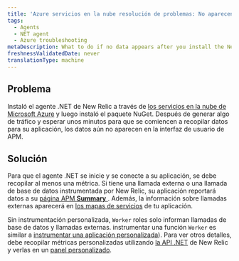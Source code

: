 ```yaml
---
title: 'Azure servicios en la nube resolución de problemas: No aparecen datos'
tags:
  - Agents
  - NET agent
  - Azure troubleshooting
metaDescription: What to do if no data appears after you install the New Relic .NET agent through Microsoft Azure Cloud Services.
freshnessValidatedDate: never
translationType: machine
---
```


## Problema

Instaló el agente .NET de New Relic a través de [los servicios en la nube de Microsoft Azure](/docs/agents/net-agent/azure-installation/install-app-azure-cloud-services) y luego instaló el paquete NuGet. Después de generar algo de tráfico y esperar unos minutos para que se comiencen a recopilar datos para su aplicación, los datos aún no aparecen en la interfaz de usuario de APM.

## Solución

Para que el agente .NET se inicie y se conecte a su aplicación, se debe recopilar al menos una métrica. Si tiene una llamada externa o una llamada de base de datos instrumentada por New Relic, su aplicación reportará datos a su [página APM <DNT>**Summary**</DNT> ](/docs/apm/applications-menu/monitoring/apm-overview-page). Además, la información sobre llamadas externas aparecerá en [los mapas de servicios](/docs/data-analysis/user-interface-functions/view-your-data/service-maps-visualize-monitor-apps-entire-architecture) de tu aplicación.

Sin instrumentación personalizada, `Worker` roles solo informan llamadas de base de datos y llamadas externas. instrumentar una función `Worker` es similar a [instrumentar una aplicación personalizada](/docs/agents/net-agent/instrumentation/instrumenting-non-iis-apps)). Para ver otros detalles, debe recopilar métricas personalizadas utilizando [la API .NET](/docs/agents/net-agent/features/net-agent-api) de New Relic y verlas en un [panel personalizado](/docs/dashboards/new-relic-dashboards/custom-dashboards/custom-dashboards).